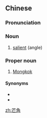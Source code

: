 ==Chinese==
{{zh-forms}}

===Pronunciation===
{{zh-pron
|m=mángjiǎo
|c=mong4 gok3
|cat=n
}}

===Noun===
{{zh-noun}}

# {{lb|zh|military}} [[salient]] (angle)

===Proper noun===
{{zh-proper noun}}

# {{lb|zh|historical}} [[Mongkok]] {{gloss|area in Hong Kong}}

====Synonyms====
* {{zh-l|旺角}}
* {{zh-l|望角}}

[[zh:芒角]]